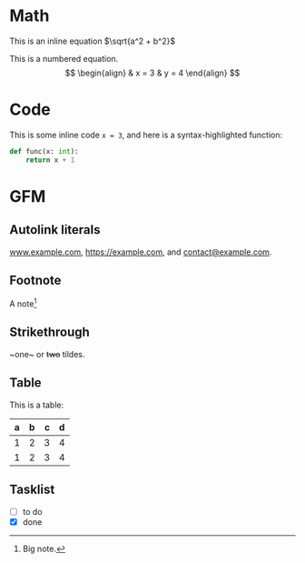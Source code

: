 # Math

This is an inline equation $\sqrt{a^2 + b^2}$

This is a numbered equation.
$$
\begin{align}
& x = 3 & y = 4
\end{align}
$$

# Code

This is some inline code `x = 3`, and here is a syntax-highlighted function:

```python
def func(x: int):
    return x + 1
```

# GFM

## Autolink literals

www.example.com, https://example.com, and contact@example.com.

## Footnote

A note[^1]

[^1]: Big note.

## Strikethrough

~one~ or ~~two~~ tildes.

## Table

This is a table:

| a | b  |  c |  d  |
| - | :- | -: | :-: |
| 1 | 2 | 3 | 4 |
| 1 | 2 | 3 | 4 |

## Tasklist

* [ ] to do
* [x] done